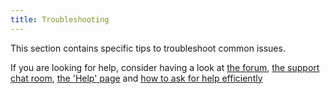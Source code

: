 ```yaml
---
title: Troubleshooting
---
```


This section contains specific tips to troubleshoot common issues.

If you are looking for help, consider having a look at [the forum](https://forum.yunohost.org/), [the support chat room](/chat_rooms), [the 'Help' page](/help) and [how to ask for help efficiently](/asking_for_help_efficiently)
